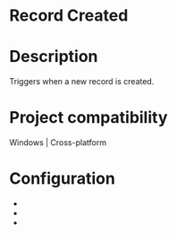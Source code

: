 ﻿# Record Created

# Description

Triggers when a new record is created.

# Project compatibility

Windows | Cross-platform

# Configuration

* 
* 
*
